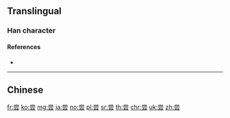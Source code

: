 {{also|嘗}}
==Translingual==

===Han character===
{{Han char|rn=42|rad=小|as=06|sn=9|four=|canj=FBMMI|ids=⿱龸云}}

====References====
* {{Han ref|kx=0297.151|hdz=10564.100|uh=5C1D|ud=23581}}

----

==Chinese==
{{zh-see|嘗}}

[[fr:尝]]
[[ko:尝]]
[[mg:尝]]
[[ja:尝]]
[[no:尝]]
[[pl:尝]]
[[sr:尝]]
[[th:尝]]
[[chr:尝]]
[[uk:尝]]
[[zh:尝]]